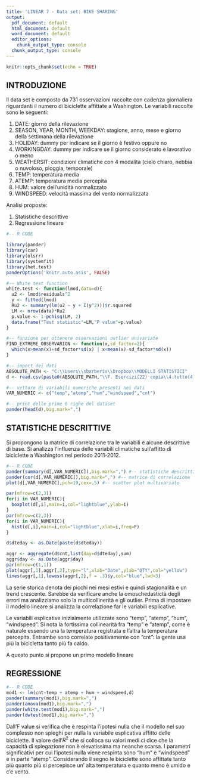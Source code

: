 ---
title: 'LINEAR 7 - Data set: BIKE SHARING'
output:
  pdf_document: default
  html_document: default
  word_document: default
  editor_options:
    chunk_output_type: console
  chunk_output_type: console
---

```{r setup, include=FALSE}
knitr::opts_chunk$set(echo = TRUE)
```

## INTRODUZIONE

Il data set è composto da 731 osservazioni raccolte con cadenza giornaliera riguardanti il numero di biciclette affittate a Washington. Le variabili raccolte sono le seguenti:

1. DATE: giorno della rilevazione
2. SEASON, YEAR, MONTH, WEEKDAY: stagione, anno, mese e giorno della settimana della rilevazione
3. HOLIDAY: dummy per indicare se il giorno è festivo oppure no
4. WORKINGDAY: dummy per indicare se il giorno considerato è lavorativo o meno
5. WEATHERSIT: condizioni climatiche con 4 modalità (cielo chiaro, nebbia o nuvoloso, pioggia, temporale)
6. TEMP: temperatura media 
7. ATEMP: temperatura media percepita
8. HUM: valore dell'unidità normalizzato
9. WINDSPEED: velocità massima del vento normalizzata

Analisi proposte:

1. Statistiche descrittive
2. Regressione lineare

> >

```{r,eval=TRUE,echo=T,warning=FALSE,message=F,results="asis"}
#-- R CODE

library(pander)
library(car)
library(olsrr)
library(systemfit)
library(het.test)
panderOptions('knitr.auto.asis', FALSE)

#-- White test function
white.test <- function(lmod,data=d){
  u2 <- lmod$residuals^2
  y <- fitted(lmod)
  Ru2 <- summary(lm(u2 ~ y + I(y^2)))$r.squared
  LM <- nrow(data)*Ru2
  p.value <- 1-pchisq(LM, 2)
  data.frame("Test statistic"=LM,"P value"=p.value)
}

#-- funzione per ottenere osservazioni outlier univariate
FIND_EXTREME_OBSERVARION <- function(x,sd_factor=2){
  which(x>mean(x)+sd_factor*sd(x) | x<mean(x)-sd_factor*sd(x))  
}

#-- import dei dati
ABSOLUTE_PATH <- "C:\\Users\\sbarberis\\Dropbox\\MODELLI STATISTICI"
d <- read.csv(paste0(ABSOLUTE_PATH,"\\F. Esercizi(22) copia\\4.tutto(4)\\1.tutto\\Day.csv"),sep=",")

#-- vettore di variabili numeriche presenti nei dati
VAR_NUMERIC <- c("temp","atemp","hum","windspeed","cnt")

#-- print delle prime 6 righe del dataset
pander(head(d),big.mark=",")
```

> >

## STATISTICHE DESCRITTIVE

Si propongono la matrice di correlazione tra le variabili e alcune descrittive di base. 
Si analizza l’influenza delle variabili climatiche sull’affitto di biciclette a Washington nel periodo 2011-2012.

> >

```{r,fig.width=6,echo=T,message=FALSE,results="asis"}
#-- R CODE
pander(summary(d[,VAR_NUMERIC]),big.mark=",") #-- statistiche descrittive
pander(cor(d[,VAR_NUMERIC]),big.mark=",") #-- matrice di correlazione
plot(d[,VAR_NUMERIC],pch=19,cex=.5) #-- scatter plot multivariato

par(mfrow=c(2,3))
for(i in VAR_NUMERIC){
  boxplot(d[,i],main=i,col="lightblue",ylab=i)
}
par(mfrow=c(2,3))
for(i in VAR_NUMERIC){
  hist(d[,i],main=i,col="lightblue",xlab=i,freq=F)
}

d$dteday <- as.Date(paste(d$dteday))

aggr <- aggregate(d$cnt,list(day=d$dteday),sum)
aggr$day <- as.Date(aggr$day)
par(mfrow=c(1,1))
plot(aggr[,1],aggr[,2],type="l",xlab="Date",ylab="QTY",col="yellow")
lines(aggr[,1],lowess(aggr[,2],f = .3)$y,col="blue",lwd=3)

```

La serie storica denota dei picchi nei mesi estivi e quindi stagionalità e un trend crescente. Sarebbe da verificare anche la omoschedastictà degli errori ma analizziamo solo la multicollinerità e gli outlier.  Prima di impostare il modello lineare si analizza la correlazione far le variabili esplicative.

Le variabili esplicative inizialmente utilizzate sono "temp", "atemp", "hum", "windspeed". Si nota la fortissima collinearità fra "temp" e  "atemp", come è naturale essendo una la temperatura registrata e l’altra la temperatura percepita. Entrambe sono correlate positivamente con "cnt": la gente usa più la bicicletta tanto più fa caldo.

A questo punto si propone un primo modello lineare

## REGRESSIONE

> >

```{r,fig.width=6,echo=T,message=FALSE,results="asis"}
#-- R CODE
mod1 <- lm(cnt~temp + atemp + hum + windspeed,d)
pander(summary(mod1),big.mark=",")
pander(anova(mod1),big.mark=",")
pander(white.test(mod1),big.mark=",")
pander(dwtest(mod1),big.mark=",")
```

Dall’F value si verifica che è respinta l’ipotesi nulla che il modello nel suo complesso non spieghi per nulla la variabile esplicativa affitto delle biciclette. Il valore dell’$R^2$ che si colloca su valori medi ci dice che la capacità di spiegazione non è elevatissima ma neanche scarsa. 
I parametri significativi per cui l’ipotesi nulla viene respinta sono "hum" e "windspeed" e in parte "atemp". 
Considerando il segno le biciclette sono affittate tanto più quanto più si percepisce un’ alta temperatura e quanto meno è umido e c’e vento. 

